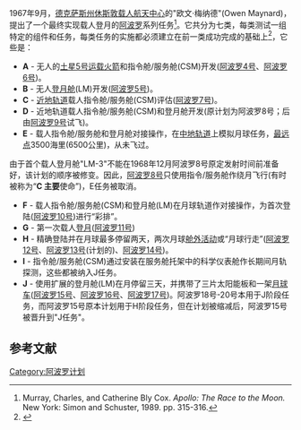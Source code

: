 1967年9月，[[德克萨斯州|德克萨斯州]][[休斯敦|休斯敦]][[林顿·约翰逊太空中心|载人航天中心]]的"欧文·梅纳德"(Owen Maynard)，提出了一个最终实现载人登月的[[阿波罗计划|阿波罗]]系列任务<ref>Murray, Charles, and Catherine Bly Cox. ''Apollo: The Race to the Moon.'' New York: Simon and Schuster, 1989. pp. 315-316.</ref>。它共分为七类，每类测试一组特定的组件和任务，每类任务的实施都必须建立在前一类成功完成的基础上<ref name='3Q1967'>{{cite book |url = http://www.hq.nasa.gov/office/pao/History/SP-4009/contents.htm#Volume%20IV |title = The Apollo Spacecraft — A Chronology. Volume IV |publisher = NASA |year = 1975 |accessdate = 2008-01-29 |chapter = Part 2(D) - July through September 1967 |chapterurl = http://www.hq.nasa.gov/office/pao/History/SP-4009/v4p2d.htm |archive-date = 2008-02-05 |archive-url = https://web.archive.org/web/20080205020128/http://www.hq.nasa.gov/office/pao/History/SP-4009/contents.htm#Volume%20IV |dead-url = no }}</ref>，它些是：

* '''A''' - 无人的[[土星5号运载火箭|土星5号运载火箭]]和指令舱/服务舱(CSM)开发([[阿波罗4号|阿波罗4号]]、[[阿波罗6号|阿波罗6号]])。
* '''B''' - 无人[[登月舱|登月舱]](LM)开发([[阿波罗5号|阿波罗5号]])。
* '''C''' - [[近地轨道|近地轨道]]载人指令舱/服务舱(CSM)评估([[阿波罗7号|阿波罗7号]])。
* '''D''' - 近地轨道载人指令舱/服务舱(CSM)和登月舱开发(原计划为阿波罗8号；后由[[阿波罗9号|阿波罗9号]]试飞)。
* '''E''' - 载人指令舱/服务舱和登月舱对接操作，在[[中地轨道|中地轨道]]上模拟月球任务，[[拱点|最远点]]3500海里(6500公里)，从未飞过。

由于首个载人登月舱"LM-3"不能在1968年12月阿波罗8号原定发射时间前准备好，该计划的顺序被修变。因此，[[阿波罗8号|阿波罗8号]]只使用指令/服务舱作绕月飞行(有时被称为“'''C 主要'''使命”)，E任务被取消。

* '''F''' - 载人指令舱/服务舱(CSM)和登月舱(LM)在月球轨道作对接操作，为首次登陆([[阿波罗10号|阿波罗10号]])进行“彩排”。
* '''G''' - 第一次载人[[登陆月球|登月]]([[阿波罗11号|阿波罗11号]])
* '''H''' - 精确登陆并在月球最多停留两天，两次月球[[舱外活动|舱外活动]]或“月球行走”([[阿波罗12号|阿波罗12号]]、[[阿波罗13号|阿波罗13号]](计划的)、[[阿波罗14号|阿波罗14号]])。
* '''I''' - 指令舱/服务舱(CSM)通过安装在服务舱托架中的科学仪表舱作长期间月轨探测，这些都被纳入J任务。
* '''J''' - 使用扩展的登月舱(LM)在月停留三天，并携带了三片太阳能板和一架[[月球车|月球车]]([[阿波罗15号|阿波罗15号]]、[[阿波罗16号|阿波罗16号]]、[[阿波罗17号|阿波罗17号]])。阿波罗18号-20号本用于J阶段任务，而阿波罗15号原本计划用于H阶段任务，但在计划被缩减后，阿波罗15号被晋升到"J任务"。

==参考文献==
<references/>

[[Category:阿波罗计划|Category:阿波罗计划]]